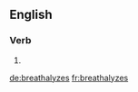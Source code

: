 
==English==

===Verb===
{{head|en|verb form}}

# {{en-third-person singular of|breathalyze}}

[[de:breathalyzes]]
[[fr:breathalyzes]]